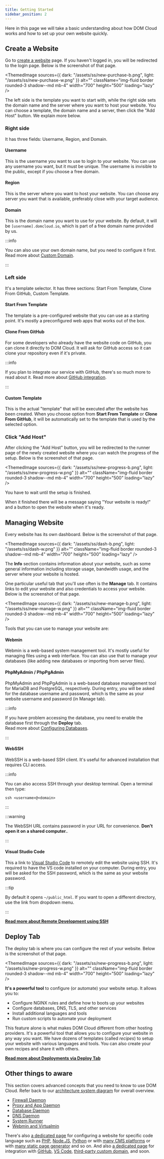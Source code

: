 ```yaml
---
title: Getting Started
sidebar_position: 2
---
```




Here in this page we will take a basic understanding about how DOM Cloud works and how to set up your own website quickly.

## Create a Website

Go to [create a website](https://my.domcloud.co/user/host/create) page. If you haven't logged in, you will be redirected to the login page. Below is the screenshot of that page.

<ThemedImage
    sources={{
        dark: "/assets/ss/new-purchase-b.png",
        light: "/assets/ss/new-purchase-w.png"
    }}
    alt=""
    className="img-fluid border rounded-3 shadow--md mb-4"
    width="700"
    height="500"
    loading="lazy"
/>

The left side is the template you want to start with, while the right side sets the domain name and the server where you want to host your website. You can choose a template, the domain name and a server, then click the "Add Host" button. We explain more below.

### Right side

It has three fields: Username, Region, and Domain. 

#### Username

This is the username you want to use to login to your website. You can use any username you want, but it must be unique. The username is invisible to the public, except if you choose a free domain.

#### Region

This is the server where you want to host your website. You can choose any server you want that is available, preferably close with your target audience.

#### Domain

This is the domain name you want to use for your website. By default, it will be `[username].domcloud.io`, which is part of a free domain name provided by us. 


:::info

You can also use your own domain name, but you need to configure it first. <br/> Read more about [Custom Domain](../integration/).

:::

### Left side

It's a template selector. It has three sections: Start From Template, Clone From GitHub, Custom Template.

#### Start From Template

The template is a pre-configured website that you can use as a starting point. It's mostly a preconfigured web apps that works out of the box.

#### Clone From GitHub

For some developers who already have the website code on GitHub, you can clone it directly to DOM Cloud. It will ask for GitHub access so it can clone your repository even if it's private.


:::info

If you plan to integrate our service with GitHub, there's so much more to read about it. Read more about [GitHub integration](../integration/github).

:::


#### Custom Template

This is the actual "template" that will be executed after the website has been created. When you choose option from **Start From Template** or **Clone From GitHub**, it will be automatically set to the template that is used by the selected option.

### Click "Add Host"

After clicking the "Add Host" button, you will be redirected to the runner page of the newly created website where you can watch the progress of the setup. Below is the screenshot of that page.

<ThemedImage
    sources={{
        dark: "/assets/ss/new-progress-b.png",
        light: "/assets/ss/new-progress-w.png"
    }}
    alt=""
    className="img-fluid border rounded-3 shadow--md mb-4"
    width="700"
    height="500"
    loading="lazy"
/>

You have to wait until the setup is finished.

When it finished there will be a message saying "Your website is ready!" and a button to open the website when it's ready.

## Managing Website

Every website has its own dashboard. Below is the screenshot of that page.

<ThemedImage
    sources={{
        dark: "/assets/ss/dash-b.png",
        light: "/assets/ss/dash-w.png"
    }}
    alt=""
    className="img-fluid border rounded-3 shadow--md mb-4"
    width="700"
    height="500"
    loading="lazy"
/>

The **Info** section contains information about your website, such as some general information including storage usage, bandwidth usage, and the server where your website is hosted.

One particular useful tab that you'll use often is the **Manage** tab. It contains links to edit your website and also credentials to access your website. Below is the screenshot of that page.


<ThemedImage
    sources={{
        dark: "/assets/ss/new-manage-b.png",
        light: "/assets/ss/new-manage-w.png"
    }}
    alt=""
    className="img-fluid border rounded-3 shadow--md mb-4"
    width="700"
    height="500"
    loading="lazy"
/>

Tools that you can use to manage your website are:

#### Webmin

Webmin is a web-based system management tool. It's mostly useful for managing files using a web interface. You can also use that to manage your databases (like adding new databases or importing from server files).

#### PhpMyAdmin / PhpPgAdmin

PhpMyAdmin and PhpPgAdmin is a web-based database management tool for MariaDB and PostgreSQL, respectively. During entry, you will be asked for the database username and password, which is the same as your website username and password (in Manage tab).


:::info

If you have problem accessing the database, you need to enable the database first through the **Deploy** tab. <br/> Read more about [Configuring Databases](../features/database).

:::


#### 

#### WebSSH

WebSSH is a web-based SSH client. It's useful for advanced installation that requires CLI access.


:::info

You can also access SSH through your desktop terminal. Open a terminal then type:

```
ssh <username>@<domain>
```

:::

:::warning

The WebSSH URL contains password in your URL for convenience. **Don't open it on a shared computer.**.

:::

#### Visual Studio Code

This a link to [Visual Studio Code](https://code.visualstudio.com/) to remotely edit the website using SSH. It's required to have the VS code installed on your computer. During entry, you will be asked for the SSH password, which is the same as your website password.

:::tip

By default it opens `~/public_html`. If you want to open a different directory, use the link from dropdown menu.

:::

[**Read more about Remote Development using SSH**](https://code.visualstudio.com/docs/remote/ssh)

## Deploy Tab

The deploy tab is where you can configure the rest of your website. Below is the screenshot of that page.

<ThemedImage
    sources={{
        dark: "/assets/ss/new-progress-b.png",
        light: "/assets/ss/new-progress-w.png"
    }}
    alt=""
    className="img-fluid border rounded-3 shadow--md mb-4"
    width="700"
    height="500"
    loading="lazy"
/>

**It's a powerful tool** to configure (or automate) your website setup. It allows you to:

+ Configure NGINX rules and define how to boots up your websites
+ Configure databases, DNS, TLS, and other services
+ Install additional languages and tools
+ Run custom scripts to automate your deployment

This feature alone is what makes DOM Cloud different from other hosting providers. It's a powerful tool that allows you to configure your website in any way you want. We have dozens of templates (called *recipes*) to setup your website with various languages and tools. You can also create your own recipes and share it with others.

[**Read more about Deployments via Deploy Tab**](../deployment/)

## Other things to aware

This section covers advanced concepts that you need to know to use DOM Cloud. Refer back to our [architecture system diagram](#system-architecture) for overall overview.

- [Firewall Daemon](../features/security)
- [Proxy and App Daemon](../features/nginx)
- [Database Daemon](../features/database)
- [DNS Daemon](../features/dns)
- [System Runner](../features/deploy)
- [Webmin and Virtualmin](../features/editor)

There's also [a dedicated page](../deployment/) for configuring a website for specific code language such as [PHP](../deployment/php), [Node.JS](../deployment/node), [Python](../deployment/python) or with [many CMS platforms](../deployment/cms) or with [many static page generator](../deployment/static-site) and so on. And also [a dedicated page](../integration/) for integration with [GitHub](../integration/github), [VS Code](../features/editor), [third-party custom domain](../features/dns), and soon.
